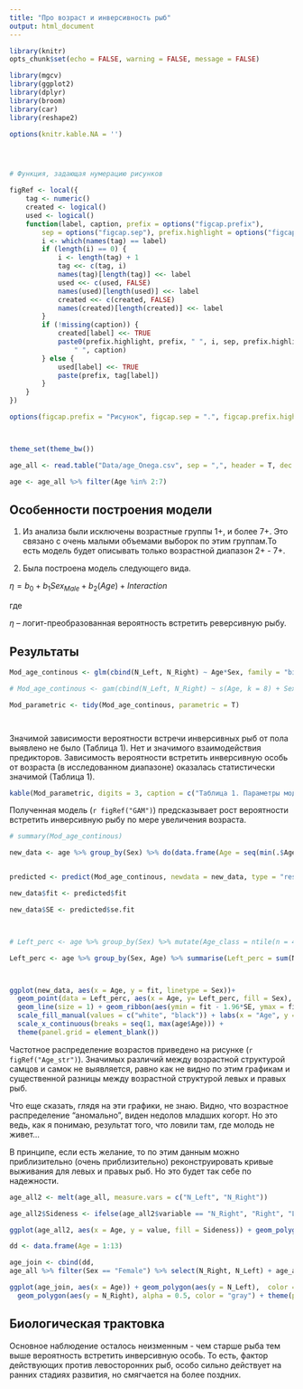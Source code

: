 ```yaml
---
title: "Про возраст и инверсивность рыб"
output: html_document
---
```


```r
library(knitr)
opts_chunk$set(echo = FALSE, warning = FALSE, message = FALSE)

```

```r
library(mgcv)
library(ggplot2)
library(dplyr)
library(broom)
library(car)
library(reshape2)

options(knitr.kable.NA = '')




# Функция, задающая нумерацию рисунков

figRef <- local({
    tag <- numeric()
    created <- logical()
    used <- logical()
    function(label, caption, prefix = options("figcap.prefix"), 
        sep = options("figcap.sep"), prefix.highlight = options("figcap.prefix.highlight")) {
        i <- which(names(tag) == label)
        if (length(i) == 0) {
            i <- length(tag) + 1
            tag <<- c(tag, i)
            names(tag)[length(tag)] <<- label
            used <<- c(used, FALSE)
            names(used)[length(used)] <<- label
            created <<- c(created, FALSE)
            names(created)[length(created)] <<- label
        }
        if (!missing(caption)) {
            created[label] <<- TRUE
            paste0(prefix.highlight, prefix, " ", i, sep, prefix.highlight, 
                " ", caption)
        } else {
            used[label] <<- TRUE
            paste(prefix, tag[label])
        }
    }
})

options(figcap.prefix = "Рисунок", figcap.sep = ".", figcap.prefix.highlight = "**")



theme_set(theme_bw())

age_all <- read.table("Data/age_Onega.csv", sep = ",", header = T, dec = ".")

age <- age_all %>% filter(Age %in% 2:7)

```


## Особенности построения модели 

1. Из анализа были исключены возрастные группы 1+, и более 7+. Это связано с очень малыми объемами выборок по этим группам.То есть модель будет описывать только возрастной диапазон 2+ - 7+.

2. Была построена модель следующего вида. 


<!-- $y_i \sim Binomial(n = 1, \pi_i)$ -->

<!-- $E(y_i) = \pi_i = \cfrac{e ^ {\beta_0 + \beta_1 x_{1} + ... + \beta_{p-1}~x_{p- 1}}}{1 + e^{\beta_0 + \beta_1 x_{1} + ... + \beta_{p-1}~x_{p- 1}}}$ -->

<!-- $ln(\cfrac{\pi_i}{1 - \pi_i}) = \eta_i$ --- функция связи логит, переводит вероятности в логиты. -->

$\eta = b_0 + b_1 Sex_{Male} + b_2(Age) + Interaction$

где 

$\eta$ -- логит-преобразованная вероятность встретить реверсивную рыбу.  


## Результаты

```r
Mod_age_continous <- glm(cbind(N_Left, N_Right) ~ Age*Sex, family = "binomial", data = age)

# Mod_age_continous <- gam(cbind(N_Left, N_Right) ~ s(Age, k = 8) + Sex, family = "binomial", data = age)

Mod_parametric <- tidy(Mod_age_continous, parametric = T)




```


Значимой зависимости вероятности встречи инверсивных рыб от пола выявлено не было (Таблица 1). Нет и значимого взаимодействия предикторов. Зависимость вероятности встретить инверсивную особь от возраста (в исследованном диапазоне) оказалась статистически значимой (Таблица 1).

```r
kable(Mod_parametric, digits = 3, caption = c("Таблица 1. Параметры модели."))

```


Полученная модель (`r figRef("GAM")`) предсказывает рост вероятности встретить инверсивную рыбу по мере увеличения возраста. 





```r


# summary(Mod_age_continous)

new_data <- age %>% group_by(Sex) %>% do(data.frame(Age = seq(min(.$Age), max(.$Age), length.out = 100)))


predicted <- predict(Mod_age_continous, newdata = new_data, type = "response", se.fit = T)

new_data$fit <- predicted$fit

new_data$SE <- predicted$se.fit



# Left_perc <- age %>% group_by(Sex) %>% mutate(Age_class = ntile(n = 4)) %>% group_by(Sex, Age_class) %>% summarise(Left_perc = sum(N_Left)/(sum(N_Left) + sum(N_Right)), Age = mean(Age) )

Left_perc <- age %>% group_by(Sex, Age) %>% summarise(Left_perc = sum(N_Left)/(sum(N_Left) + sum(N_Right)))



ggplot(new_data, aes(x = Age, y = fit, linetype = Sex))+ 
  geom_point(data = Left_perc, aes(x = Age, y= Left_perc, fill = Sex), shape = 21, size = 4) +
  geom_line(size = 1) + geom_ribbon(aes(ymin = fit - 1.96*SE, ymax = fit + 1.96*SE), alpha = 0.2)  +
  scale_fill_manual(values = c("white", "black")) + labs(x = "Age", y = "Probability of reversive fish") +
  scale_x_continuous(breaks = seq(1, max(age$Age))) +
  theme(panel.grid = element_blank())

```

Частотное распределение возрастов приведено на рисунке (`r figRef("Age_str")`). Значимых различий между возрастной структурой самцов и самок не выявляется, равно как не видно по этим графикам и  существенной разницы между возрастной структурой левых и правых рыб. 

Что еще сказать, глядя на эти графики, не знаю. Видно, что возрастное распределение "аномально", виден недолов младших когорт. Но это ведь, как я понимаю, результат того, что ловили там, где молодь не живет... 


В принципе, если есть желание, то по этим данным можно приблизительно (очень приблизительно) реконструировать кривые выживания для левых и правых рыб. Но это будет так себе по надежности.


```r
age_all2 <- melt(age_all, measure.vars = c("N_Left", "N_Right"))

age_all2$Sideness <- ifelse(age_all2$variable == "N_Right", "Right", "Left")

ggplot(age_all2, aes(x = Age, y = value, fill = Sideness)) + geom_polygon(alpha = 0.2, color = "black") + facet_wrap(~Sex) + labs(y = "Abundance") + scale_fill_manual(values = c("gray10", "gray10")) + theme(panel.grid = element_blank()) + scale_x_continuous(breaks = 1:max(age_all2$Age))
```


```r

dd <- data.frame(Age = 1:13)

age_join <- cbind(dd,
age_all %>% filter(Sex == "Female") %>% select(N_Right, N_Left) + age_all %>% filter(Sex == "Male") %>% select(N_Right, N_Left))

ggplot(age_join, aes(x = Age)) + geom_polygon(aes(y = N_Left),  color = "gray10") +
  geom_polygon(aes(y = N_Right), alpha = 0.5, color = "gray") + theme(panel.grid = element_blank()) + scale_x_continuous(breaks = 1:max(age_join$Age))

```


<!-- Полученное возрастное распределение явно "аномально", наблюдается недоучет особей ыозрастом 1+ и 2+. В связи с этим следует рассмотреть только возраст от 3+ и выше.  Можно приблизительно (очень прибизительно) реконструировать демографические таблицы для двух групп камбал.    -->


<!-- ```{r, fig.cap=figRef("Age_join2", "Зависимость вероятности перехода из одной возрастной когорты ")} -->
<!-- R_right <- log(age_join$N_Right[2:(nrow(age_join))]) - log(age_join$N_Right[1:(nrow(age_join)-1)]) -->

<!-- R_left <- log(age_join$N_Left[2:(nrow(age_join))]) - log(age_join$N_Left[1:(nrow(age_join)-1)]) -->

<!-- R <- data.frame(Age = 1:(nrow(age_join)-1),R_right, R_left)  -->

<!-- # R <- R[-c(1, 2, 12), ] -->
<!-- #  -->
<!-- # R[, 2] <- ifelse(R[, 2] >= 1, NA, R[, 2]) -->
<!-- #  -->
<!-- # R[, 3] <- ifelse(R[, 3] >= 1, NA, R[, 3]) -->

<!-- R_melt <- melt(R, id.vars = "Age") %>% filter(!is.infinite(value)) %>% filter(value<0)  -->

<!-- Mod_dem <- lm(value ~ Age*variable, data = R_melt) -->

<!-- new_data <- expand.grid(Age = 0:13, variable = c("R_right", "R_left")) -->

<!-- new_data$R_predicted <-  predict(Mod_dem, new_data) -->



<!--   ggplot(aes(x = Age, y = value, color = variable)) + geom_point() + geom_smooth(method = "lm", se = F) -->

<!-- ``` -->


<!-- ```{r} -->

<!-- ``` -->






## Биологическая трактовка

Основное наблюдение осталось неизменным - чем старше рыба тем выше вероятность встретить инверсивную особь. То есть, фактор действующих против левосторонних рыб, особо сильно действует на ранних стадиях развития, но смягчается на более поздних. 
